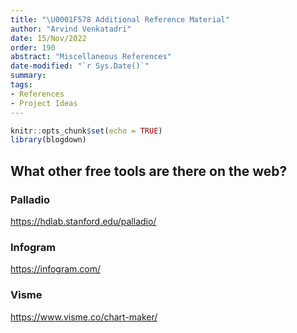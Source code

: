 ```yaml
---
title: "\U0001F578 Additional Reference Material"
author: "Arvind Venkatadri"
date: 15/Nov/2022
order: 190
abstract: "Miscellaneous References"
date-modified: "`r Sys.Date()`"
summary: 
tags:
- References
- Project Ideas
---
```


```r
knitr::opts_chunk$set(echo = TRUE)
library(blogdown)

```

## What other free tools are there on the web?

### Palladio

<https://hdlab.stanford.edu/palladio/>

### Infogram

<https://infogram.com/>

### Visme

<https://www.visme.co/chart-maker/>
